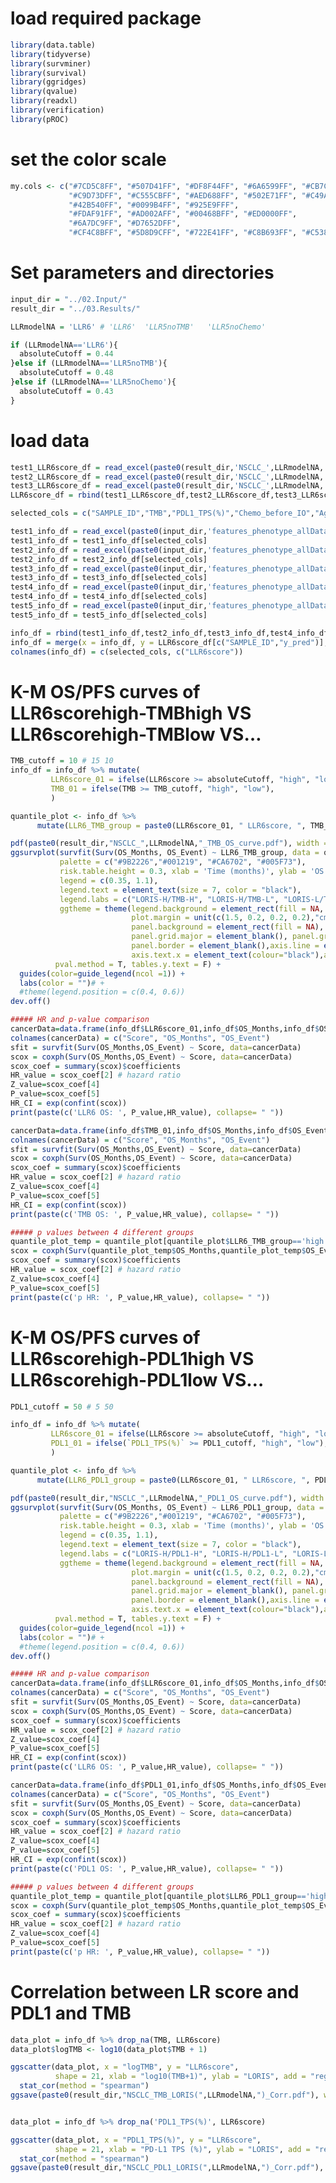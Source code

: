 
# load required package
```r
library(data.table)
library(tidyverse)
library(survminer)
library(survival)
library(ggridges)
library(qvalue)
library(readxl)
library(verification)
library(pROC)
```

# set the color scale
```r
my.cols <- c("#7CD5C8FF", "#507D41FF", "#DF8F44FF", "#6A6599FF", "#CB7C77FF", "#6B42C8FF",
             "#C9D73DFF", "#C555CBFF", "#AED688FF", "#502E71FF", "#C49A3FFF",
             "#42B540FF", "#0099B4FF", "#925E9FFF", 
             "#FDAF91FF", "#AD002AFF", "#00468BFF", "#ED0000FF",
             "#6A7DC9FF", "#D7652DFF", 
             "#CF4C8BFF", "#5D8D9CFF", "#722E41FF", "#C8B693FF", "#C5383CFF", "#79AF97FF", "#68D359FF")
```

# Set parameters and directories
```r
input_dir = "../02.Input/"
result_dir = "../03.Results/"

LLRmodelNA = 'LLR6' # 'LLR6'  'LLR5noTMB'   'LLR5noChemo'

if (LLRmodelNA=='LLR6'){
  absoluteCutoff = 0.44
}else if (LLRmodelNA=='LLR5noTMB'){
  absoluteCutoff = 0.48
}else if (LLRmodelNA=='LLR5noChemo'){
  absoluteCutoff = 0.43
}


```

# load data 
```r

test1_LLR6score_df = read_excel(paste0(result_dir,'NSCLC_',LLRmodelNA,'_Scaler(StandardScaler)_prediction.xlsx'), "1", col_names = TRUE)
test2_LLR6score_df = read_excel(paste0(result_dir,'NSCLC_',LLRmodelNA,'_Scaler(StandardScaler)_prediction.xlsx'), "2")
test3_LLR6score_df = read_excel(paste0(result_dir,'NSCLC_',LLRmodelNA,'_Scaler(StandardScaler)_prediction.xlsx'), "3")
LLR6score_df = rbind(test1_LLR6score_df,test2_LLR6score_df,test3_LLR6score_df)

selected_cols = c("SAMPLE_ID","TMB","PDL1_TPS(%)","Chemo_before_IO","Age","Drug","Sex","PFS_Event","PFS_Months","OS_Event","OS_Months")

test1_info_df = read_excel(paste0(input_dir,'features_phenotype_allDatasets.xlsx'), "Morris_new")
test1_info_df = test1_info_df[selected_cols]
test2_info_df = read_excel(paste0(input_dir,'features_phenotype_allDatasets.xlsx'), "Awad_NSCLC1")
test2_info_df = test2_info_df[selected_cols]
test3_info_df = read_excel(paste0(input_dir,'features_phenotype_allDatasets.xlsx'), "Awad_NSCLC2")
test3_info_df = test3_info_df[selected_cols]
test4_info_df = read_excel(paste0(input_dir,'features_phenotype_allDatasets.xlsx'), "Awad_NSCLC3")
test4_info_df = test4_info_df[selected_cols]
test5_info_df = read_excel(paste0(input_dir,'features_phenotype_allDatasets.xlsx'), "Lee_NSCLC")
test5_info_df = test5_info_df[selected_cols]

info_df = rbind(test1_info_df,test2_info_df,test3_info_df,test4_info_df,test5_info_df)
info_df = merge(x = info_df, y = LLR6score_df[c("SAMPLE_ID","y_pred")], by = "SAMPLE_ID")
colnames(info_df) = c(selected_cols, c("LLR6score"))

```


# K-M OS/PFS curves of LLR6scorehigh-TMBhigh VS LLR6scorehigh-TMBlow VS...
```r
TMB_cutoff = 10 # 15 10
info_df = info_df %>% mutate(
         LLR6score_01 = ifelse(LLR6score >= absoluteCutoff, "high", "low"),
         TMB_01 = ifelse(TMB >= TMB_cutoff, "high", "low"),
         )

quantile_plot <- info_df %>%
      mutate(LLR6_TMB_group = paste0(LLR6score_01, " LLR6score, ", TMB_01, " TMB"))

pdf(paste0(result_dir,"NSCLC_",LLRmodelNA,"_TMB_OS_curve.pdf"), width = 5*0.8, height = 3.9*0.8, onefile = F)
ggsurvplot(survfit(Surv(OS_Months, OS_Event) ~ LLR6_TMB_group, data = quantile_plot), pval = F, risk.table = F,
           palette = c("#9B2226","#001219", "#CA6702", "#005F73"),
           risk.table.height = 0.3, xlab = 'Time (months)', ylab = 'OS probability',
           legend = c(0.35, 1.1),
           legend.text = element_text(size = 7, color = "black"),
           legend.labs = c("LORIS-H/TMB-H", "LORIS-H/TMB-L", "LORIS-L/TMB-H", "LORIS-L/TMB-L"),
           ggtheme = theme(legend.background = element_rect(fill = NA, color=NA),legend.key = element_rect(fill = NA, color=NA),
                           plot.margin = unit(c(1.5, 0.2, 0.2, 0.2),"cm"),
                           panel.background = element_rect(fill = NA),
                           panel.grid.major = element_blank(), panel.grid.minor = element_blank(),
                           panel.border = element_blank(),axis.line = element_line(colour = "black"),
                           axis.text.x = element_text(colour="black"),axis.text.y = element_text(colour="black")),  # top, right, bot, left
          pval.method = T, tables.y.text = F) +
  guides(color=guide_legend(ncol =1)) +
  labs(color = "")# +
  #theme(legend.position = c(0.4, 0.6))
dev.off()

##### HR and p-value comparison
cancerData=data.frame(info_df$LLR6score_01,info_df$OS_Months,info_df$OS_Event)
colnames(cancerData) = c("Score", "OS_Months", "OS_Event")
sfit = survfit(Surv(OS_Months,OS_Event) ~ Score, data=cancerData)
scox = coxph(Surv(OS_Months,OS_Event) ~ Score, data=cancerData)
scox_coef = summary(scox)$coefficients
HR_value = scox_coef[2] # hazard ratio
Z_value=scox_coef[4]
P_value=scox_coef[5]
HR_CI = exp(confint(scox))
print(paste(c('LLR6 OS: ', P_value,HR_value), collapse= " "))

cancerData=data.frame(info_df$TMB_01,info_df$OS_Months,info_df$OS_Event)
colnames(cancerData) = c("Score", "OS_Months", "OS_Event")
sfit = survfit(Surv(OS_Months,OS_Event) ~ Score, data=cancerData)
scox = coxph(Surv(OS_Months,OS_Event) ~ Score, data=cancerData)
scox_coef = summary(scox)$coefficients
HR_value = scox_coef[2] # hazard ratio
Z_value=scox_coef[4]
P_value=scox_coef[5]
HR_CI = exp(confint(scox))
print(paste(c('TMB OS: ', P_value,HR_value), collapse= " "))

##### p values between 4 different groups
quantile_plot_temp = quantile_plot[quantile_plot$LLR6_TMB_group=='high LLR6score, high TMB' | quantile_plot$LLR6_TMB_group=='low LLR6score, high TMB', ]
scox = coxph(Surv(quantile_plot_temp$OS_Months,quantile_plot_temp$OS_Event)~LLR6_TMB_group, data=quantile_plot_temp)
scox_coef = summary(scox)$coefficients
HR_value = scox_coef[2] # hazard ratio
Z_value=scox_coef[4]
P_value=scox_coef[5]
print(paste(c('p HR: ', P_value,HR_value), collapse= " "))
```



# K-M OS/PFS curves of LLR6scorehigh-PDL1high VS LLR6scorehigh-PDL1low VS...
```r
PDL1_cutoff = 50 # 5 50

info_df = info_df %>% mutate(
         LLR6score_01 = ifelse(LLR6score >= absoluteCutoff, "high", "low"),
         PDL1_01 = ifelse(`PDL1_TPS(%)` >= PDL1_cutoff, "high", "low"),
         )

quantile_plot <- info_df %>%
      mutate(LLR6_PDL1_group = paste0(LLR6score_01, " LLR6score, ", PDL1_01, " PDL1"))

pdf(paste0(result_dir,"NSCLC_",LLRmodelNA,"_PDL1_OS_curve.pdf"), width = 5*0.8, height = 3.9*0.8, onefile = F)
ggsurvplot(survfit(Surv(OS_Months, OS_Event) ~ LLR6_PDL1_group, data = quantile_plot), pval = F, risk.table = F,
           palette = c("#9B2226","#001219", "#CA6702", "#005F73"),
           risk.table.height = 0.3, xlab = 'Time (months)', ylab = 'OS probability',
           legend = c(0.35, 1.1),
           legend.text = element_text(size = 7, color = "black"),
           legend.labs = c("LORIS-H/PDL1-H", "LORIS-H/PDL1-L", "LORIS-L/PDL1-H", "LORIS-L/PDL1-L"),
           ggtheme = theme(legend.background = element_rect(fill = NA, color=NA),legend.key = element_rect(fill = NA, color=NA),
                           plot.margin = unit(c(1.5, 0.2, 0.2, 0.2),"cm"),
                           panel.background = element_rect(fill = NA),
                           panel.grid.major = element_blank(), panel.grid.minor = element_blank(),
                           panel.border = element_blank(),axis.line = element_line(colour = "black"),
                           axis.text.x = element_text(colour="black"),axis.text.y = element_text(colour="black")),  # top, right, bot, left
          pval.method = T, tables.y.text = F) +
  guides(color=guide_legend(ncol =1)) +
  labs(color = "")# +
  #theme(legend.position = c(0.4, 0.6))
dev.off()

##### HR and p-value comparison
cancerData=data.frame(info_df$LLR6score_01,info_df$OS_Months,info_df$OS_Event)
colnames(cancerData) = c("Score", "OS_Months", "OS_Event")
sfit = survfit(Surv(OS_Months,OS_Event) ~ Score, data=cancerData)
scox = coxph(Surv(OS_Months,OS_Event) ~ Score, data=cancerData)
scox_coef = summary(scox)$coefficients
HR_value = scox_coef[2] # hazard ratio
Z_value=scox_coef[4]
P_value=scox_coef[5]
HR_CI = exp(confint(scox))
print(paste(c('LLR6 OS: ', P_value,HR_value), collapse= " "))

cancerData=data.frame(info_df$PDL1_01,info_df$OS_Months,info_df$OS_Event)
colnames(cancerData) = c("Score", "OS_Months", "OS_Event")
sfit = survfit(Surv(OS_Months,OS_Event) ~ Score, data=cancerData)
scox = coxph(Surv(OS_Months,OS_Event) ~ Score, data=cancerData)
scox_coef = summary(scox)$coefficients
HR_value = scox_coef[2] # hazard ratio
Z_value=scox_coef[4]
P_value=scox_coef[5]
HR_CI = exp(confint(scox))
print(paste(c('PDL1 OS: ', P_value,HR_value), collapse= " "))

##### p values between 4 different groups
quantile_plot_temp = quantile_plot[quantile_plot$LLR6_PDL1_group=='high LLR6score, high PDL1' | quantile_plot$LLR6_PDL1_group=='high LLR6score, low PDL1', ]
scox = coxph(Surv(quantile_plot_temp$OS_Months,quantile_plot_temp$OS_Event)~LLR6_PDL1_group, data=quantile_plot_temp)
scox_coef = summary(scox)$coefficients
HR_value = scox_coef[2] # hazard ratio
Z_value=scox_coef[4]
P_value=scox_coef[5]
print(paste(c('p HR: ', P_value,HR_value), collapse= " "))

```


# Correlation between LR score and PDL1 and TMB
```r
data_plot = info_df %>% drop_na(TMB, LLR6score)
data_plot$logTMB <- log10(data_plot$TMB + 1)

ggscatter(data_plot, x = "logTMB", y = "LLR6score", 
          shape = 21, xlab = "log10(TMB+1)", ylab = "LORIS", add = "reg.line") + #legend.title = "Cancer type", legend = "right", fill = "CancerType",palette = cols, 
  stat_cor(method = "spearman")
ggsave(paste0(result_dir,"NSCLC_TMB_LORIS(",LLRmodelNA,")_Corr.pdf"), width = 5.5, height = 3)


data_plot = info_df %>% drop_na('PDL1_TPS(%)', LLR6score)

ggscatter(data_plot, x = "PDL1_TPS(%)", y = "LLR6score", 
          shape = 21, xlab = "PD-L1 TPS (%)", ylab = "LORIS", add = "reg.line") + #legend.title = "Cancer type", legend = "right", fill = "CancerType",palette = cols, 
  stat_cor(method = "spearman")
ggsave(paste0(result_dir,"NSCLC_PDL1_LORIS(",LLRmodelNA,")_Corr.pdf"), width = 5.5, height = 3)

```

